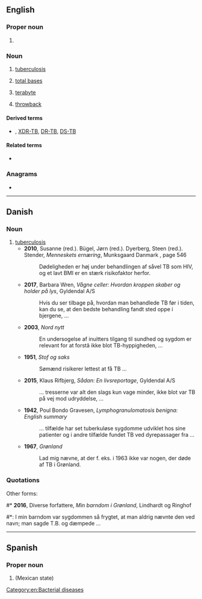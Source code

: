 {{also|tb|Tb|ТВ}}
==English==

===Proper noun===
{{en-proper-noun}}

# {{label|en|sports}} {{abbreviation of|lang=en|Tampa Bay}} {{gloss|a city in Florida}}

===Noun===
{{en-noun|~}}

# {{lb|en|pathology}} [[tuberculosis]]
# {{lb|en|baseball}} [[total bases]]
# {{lb|en|electronics|computing}} [[terabyte]]
# [[throwback]]

====Derived terms====
* {{sense|pathology}} {{l|en|MDR-TB}}, [[XDR-TB]], [[DR-TB]], [[DS-TB]]

====Related terms====
* {{sense|pathology}} {{l|en|Mtb}}

===Anagrams===
* {{anagrams|en|a=bt|BT|Bt|bt}}

[[Category:en:Bacterial diseases]]

----

==Danish==

===Noun===
{{da-noun}}

# [[tuberculosis]]
#* '''2010''', Susanne (red.). Bügel, Jørn (red.). Dyerberg, Steen (red.). Stender, ''Menneskets ernæring'', Munksgaard Danmark {{ISBN|9788762808843}}, page 546
#*: Dødeligheden er høj under behandlingen af såvel TB som HIV, og et lavt BMI er  en stærk risikofaktor herfor.
#* '''2017''', Barbara Wren, ''Vågne celler: Hvordan kroppen skaber og holder på lys'', Gyldendal A/S {{ISBN|9788702228540}}
#*: Hvis du ser  tilbage på, hvordan man behandlede TB før i tiden, kan du se, at den bedste  behandling fandt sted oppe i bjergene, ...
#* '''2003''', ''Nord nytt''
#*: En undersogelse af inuitters tilgang til sundhed  og sygdom er relevant for at forstâ ikke blot TB-hyppigheden, ...
#* '''1951''', ''Stof og saks''
#*: Sømænd risikerer lettest at få TB ...
#* '''2015''', Klaus Rifbjerg, ''Sådan: En livsreportage'', Gyldendal A/S {{ISBN|9788702145663}}
#*: ...  tresserne var alt den slags kun vage minder, ikke blot var TB på vej mod  udryddelse, ...
#* '''1942''', Poul Bondo Gravesen, ''Lymphogranulomatosis benigna: English summary''
#*: ... tilfælde har set tuberkuløse sygdomme  udviklet hos sine patienter og i andre tilfælde fundet TB ved dyrepassager fra  ...
#* '''1967''', ''Grønland''
#*: Lad mig nævne, at der f. eks. i 1963 ikke var nogen, der  døde af TB i Grønland.

===Quotations===
Other forms:
#* '''2016''', Diverse forfattere, ''Min barndom i Grønland'', Lindhardt og Ringhof {{ISBN|9788711683637}}
#*: I min barndom var sygdommen  så frygtet, at man aldrig nævnte den ved navn; man sagde T.B. og dæmpede&nbsp;...

----

==Spanish==

===Proper noun===
{{head|es|proper noun}}

# {{abbreviation of|Tabasco|lang=es}} (Mexican state)